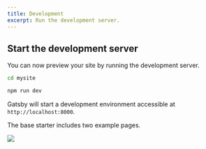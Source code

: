 ```yaml
---
title: Development
excerpt: Run the development server.
---
```


<Div>

## Start the development server

You can now preview your site by running the development server.

```sh
cd mysite
```

```sh
npm run dev
```

Gatsby will start a development environment accessible at `http://localhost:8000`.

<Block src="callout">

The base starter includes two example pages.

</Block>

</Div>

<Div>

<Image src="base-screenshot.png" />

</Div>
